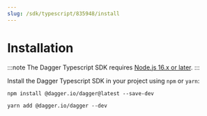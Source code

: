 ```yaml
---
slug: /sdk/typescript/835948/install
---
```


# Installation

:::note
The Dagger Typescript SDK requires [Node.js 16.x or later](https://nodejs.org/en/download/).
:::

Install the Dagger Typescript SDK in your project using `npm` or `yarn`:

<Tabs>
<TabItem value="npm">

```shell
npm install @dagger.io/dagger@latest --save-dev
```

</TabItem>

<TabItem value="yarn">

```shell
yarn add @dagger.io/dagger --dev
```

</TabItem>
</Tabs>
